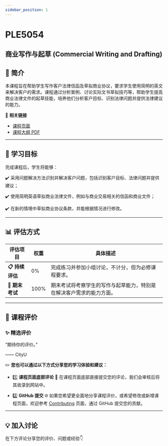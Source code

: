 ```yaml
---
sidebar_position: 1
---
```


# PLE5054
## 商业写作与起草 (Commercial Writing and Drafting)

## **📘 简介**
本课程旨在帮助学生写作客户法律信函及草拟商业协议，要求学生使用简明的英文来解决客户的需求。课程通过分析案例、讨论实际文书草拟技巧等，帮助学生提高商业法律文件的起草技能，培养他们分析客户目标、识别法律问题并提供法律建议的能力。

🔗 **相关链接**
- [课程页面](https://www.cityu.edu.hk/catalogue/pg/202526/course/PLE5054.htm)
- [课程大纲 PDF](https://www.cityu.edu.hk/catalogue/pg/202526/course/PLE5054.pdf)

---

## **🎯 学习目标**

完成课程后，学生将能够：

✔️ 采用问题解决方法识别并解决客户问题，包括识别客户目标、法律问题并提供建议；

✔️ 使用简明英语草拟商业法律文件，例如与商业交易相关的信函和商业文件；

✔️ 在新的情境中草拟商业协议条款，并能根据情况进行修改。

---

## **📊 评估方式**

| **评估项目**          | **权重** | **具体描述**                                                                                       |
|----------------------|---------|---------------------------------------------------------------------------------------------------|
| **📋 持续评估**       | 0%      | 完成练习并参加小组讨论，不计分，但为必修课程要求。                                                |
| **📂 期末考试**       | 100%    | 期末考试将考察学生的写作与起草能力，特别是在解决客户需求的能力方面。                           |

---

## **💬 课程评价**

### ✨ **精选评价**
<div className={commentStyles.commentBox}>
    <p className={commentStyles.commentText}>
        “期待你的评价。”
    </p>
    <p className={commentStyles.commentAuthor}>—— CityU</p>
</div>

✏️ **您也可以通过以下方式分享您的学习体验和建议：**

- 1️⃣ **课程页面底部评论**
💬 在课程页面底部直接提交您的评论，我们会审核后将其收录到网站中。

- 2️⃣ **GitHub 提交**
🌐 如果您希望更全面地分享课程评价，或希望修改或新增课程页面，欢迎参考 [Contributing](/contributing) 页面，通过 GitHub 提交您的贡献。

---

## **💡 加入讨论**

在下方评论分享您的评价、问题或经验👇
<Utterances />